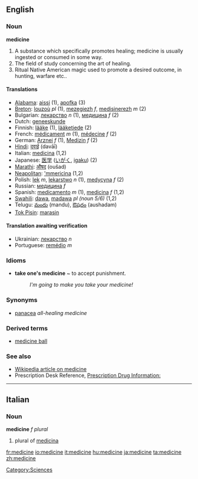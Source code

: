 ==English==

===Noun===
'''medicine'''
# A substance which specifically promotes healing; medicine is usually ingested or consumed in some way.
# The field of study concerning the art of healing.
# Ritual Native American magic used to promote a desired outcome, in hunting, warfare etc..

====Translations====
*[[Alabama]]: [[aissi]] (1), [[apofka]] (3)
*[[Breton]]: [[louzoù]] ''pl'' (1), [[mezegiezh]] ''f'', [[medisinerezh]] ''m'' (2)
*Bulgarian: [[лекарство]] ''n'' (1), [[медицина]] ''f'' (2)
*Dutch: [[geneeskunde]]
*Finnish: [[lääke]] (1), [[lääketiede]] (2)
*French: [[médicament]] ''m'' (1), [[médecine]] ''f'' (2)
*German: [[Arznei]] ''f'' (1), [[Medizin]] ''f'' (2)
*[[Hindi]]: [[दवाई]] (davāī)
*Italian: [[medicina]] {{f}} (1,2)
*Japanese: [[医学]] ([[いがく]], [[igaku]]) (2)
*[[Marathi]]: [[औषद]] (oušad)
*[[Neapolitan]]: [['mmericìna]] {{f}} (1,2)
*Polish: [[lek]] ''m'', [[lekarstwo]] ''n'' (1), [[medycyna]] ''f'' (2)
*Russian: [[медицина]] ''f'' 
*Spanish: [[medicamento]] ''m'' (1), [[medicina]] ''f'' (1,2) 
*[[Swahili]]: [[dawa]], [[madawa]] ''pl (noun 5/6)'' (1,2)
*Telugu: [[మందు]] (mandu), [[ఔషదం]] (aushadam)
*[[Tok Pisin]]: [[marasin]]

====Translation awaiting verification====
*Ukrainian: [[лекарство]] ''n''
*Portuguese: [[remédio]] ''m''

===Idioms===
*'''take one's medicine''' ~ to accept punishment.
*:''I'm going to make you take your medicine!''

===Synonyms===
*[[panacea]] ''all-healing medicine''

===Derived terms===
*[[medicine ball]]

===See also===
* [[w:Medicine|Wikipedia article on medicine]]
* Prescription Desk Reference, [http://prescriptiondesk.com Prescription Drug Information:]

----
==Italian==

===Noun===
'''medicine''' ''f plural''

# plural of [[medicina]]

[[Category:Sciences]]

[[fr:medicine]]
[[io:medicine]]
[[it:medicine]]
[[hu:medicine]]
[[ja:medicine]]
[[ta:medicine]]
[[zh:medicine]]